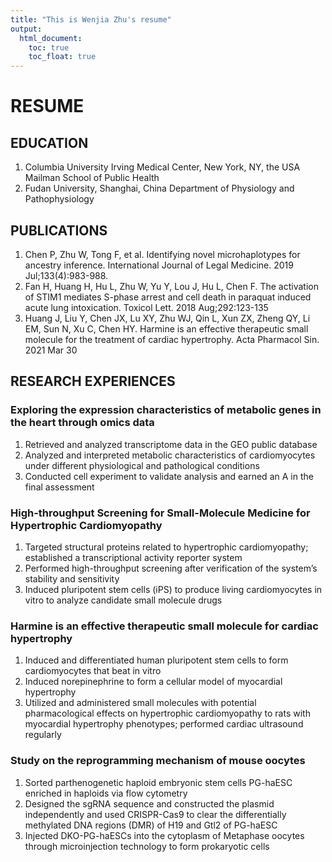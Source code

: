 ```yaml
---
title: "This is Wenjia Zhu's resume"
output: 
  html_document:
    toc: true
    toc_float: true
---
```


# RESUME

## EDUCATION
1. Columbia University Irving Medical Center, New York, NY, the USA
Mailman School of Public Health
2. Fudan University, Shanghai, China
Department of Physiology and Pathophysiology

## PUBLICATIONS 
1. Chen P, Zhu W, Tong F, et al. Identifying novel microhaplotypes for ancestry inference. International Journal of Legal Medicine. 2019 Jul;133(4):983-988.
2. Fan H, Huang H, Hu L, Zhu W, Yu Y, Lou J, Hu L, Chen F. The activation of STIM1 mediates S-phase arrest and cell death in paraquat induced acute lung intoxication. Toxicol Lett. 2018 Aug;292:123-135
3. Huang J, Liu Y, Chen JX, Lu XY, Zhu WJ, Qin L, Xun ZX, Zheng QY, Li EM, Sun N, Xu C, Chen HY. Harmine is an effective therapeutic small molecule for the treatment of cardiac hypertrophy. Acta Pharmacol Sin. 2021 Mar 30

## RESEARCH EXPERIENCES
### Exploring the expression characteristics of metabolic genes in the heart through omics data
1. Retrieved and analyzed transcriptome data in the GEO public database
2. Analyzed and interpreted metabolic characteristics of cardiomyocytes under different physiological and pathological conditions
3. Conducted cell experiment to validate analysis and earned an A in the final assessment

### High-throughput Screening for Small-Molecule Medicine for Hypertrophic Cardiomyopathy
1. Targeted structural proteins related to hypertrophic cardiomyopathy; established a transcriptional activity reporter system 
2. Performed high-throughput screening after verification of the system’s stability and sensitivity
3. Induced pluripotent stem cells (iPS) to produce living cardiomyocytes in vitro to analyze candidate small molecule drugs

### Harmine is an effective therapeutic small molecule for cardiac hypertrophy
1. Induced and differentiated human pluripotent stem cells to form cardiomyocytes that beat in vitro
2. Induced norepinephrine to form a cellular model of myocardial hypertrophy
3. Utilized and administered small molecules with potential pharmacological effects on hypertrophic cardiomyopathy to rats with myocardial hypertrophy phenotypes; performed cardiac ultrasound regularly

### Study on the reprogramming mechanism of mouse oocytes
1. Sorted parthenogenetic haploid embryonic stem cells PG-haESC enriched in haploids via flow cytometry
2. Designed the sgRNA sequence and constructed the plasmid independently and used CRISPR-Cas9 to clear the differentially methylated DNA regions (DMR) of H19 and Gtl2 of PG-haESC
3. Injected DKO-PG-haESCs into the cytoplasm of Metaphase oocytes through microinjection technology to form prokaryotic cells